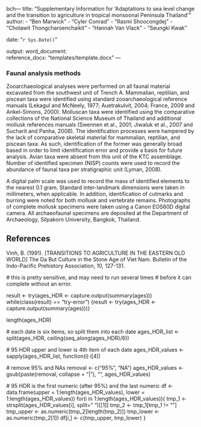 bch---
title: "Supplementary Information for 'Adaptations to sea level change and the transition to agriculture in tropical monsoonal Peninsula Thailand'"
author: 
- "Ben Marwick"
- "Cyler Conrad"
- "Rasmi Shoocongdej"
- "Cholawit Thongcharoenchaikit"
- "Hannah Van Vlack"
- "Seungki Kwak"

date: "`r Sys.Date()`"
<!-- bibliography: ktc_11.bib -->
 
  
output:
  word_document:  
    reference_docx: "templates/template.docx"
---

### Faunal analysis methods

Zooarchaeological analyses were performed on all faunal material excavated from the southwest unit of Trench A. Mammalian, reptilian, and piscean taxa were identified using standard zooarchaeological reference manuals (Lekagul and McNeely, 1977; Auetrakulvit, 2004; France, 2009 and Ankel-Simons, 2000). Molluscan taxa were identified using the comparative collections of the National Science Museum of Thailand and additional mollusk references manuals (Swennen et al., 2001; Jiwaluk et al., 2007 and Sucharit and Panha, 2008). The identification processes were hampered by the lack of comparative skeletal material for mammalian, reptilian, and piscean taxa. As such, identification of the former was generally broad based in order to limit identification error and provide a basis for future analysis. Avian taxa were absent from this unit of the KTC assemblage. Number of identified specimen (NISP) counts were used to record the abundance of faunal taxa per stratigraphic unit (Lyman, 2008).

A digital palm scale was used to record the mass of identified elements to the nearest 0.1 gram. Standard inter-landmark dimensions were taken in millimeters, when applicable. In addition, identification of cutmarks and burning were noted for both mollusk and vertebrate remains.  Photographs of complete mollusk specimens were taken using a Canon EOS60D digital camera. All archaeofaunal specimens are deposited at the Department of Archaeology, Silpakorn University, Bangkok, Thailand.   



## References

Vinh, B. (1991). [TRANSITIONS TO AGRICULTURE IN THE EASTERN OLD WORLD] The Da But Culture in the Stone Age of Viet Nam. Bulletin of the Indo-Pacific Prehistory Association, 10, 127-131.



 # this is pretty sensitive, and may need to run several times
  # before it can complete without an error.

  result <- try(ages_HDR <- capture.output(summary(ages)))
  while(class(result) == "try-error") {result <- try(ages_HDR <- capture.output(summary(ages)))}

  length(ages_HDR)

  # each date is six items, so split them into each date
  ages_HDR_list <-  split(ages_HDR, ceiling(seq_along(ages_HDR)/6))

  # 95 HDR upper and lower is 4th item of each date
  ages_HDR_values <- sapply(ages_HDR_list, function(i) i[4])

  # remove 95% and NAs
  removal <- c("95%", "NA")
  ages_HDR_values <-  gsub(paste(removal, collapse = "|"), "", ages_HDR_values)

  # 95 HDR is the first numeric (after 95%) and the last numeric
  df <- data.frame(upper = 1:length(ages_HDR_values),
                   lower = 1:length(ages_HDR_values))
  for(i in 1:length(ages_HDR_values)){
    tmp_1 <- strsplit(ages_HDR_values[i], split=" ")[[1]]
    tmp_2 <- tmp_1[tmp_1 != ""]
    tmp_upper <- as.numeric(tmp_2[length(tmp_2)])
    tmp_lower <- as.numeric(tmp_2[1])
    df[i,] <- c(tmp_upper, tmp_lower)
  }

